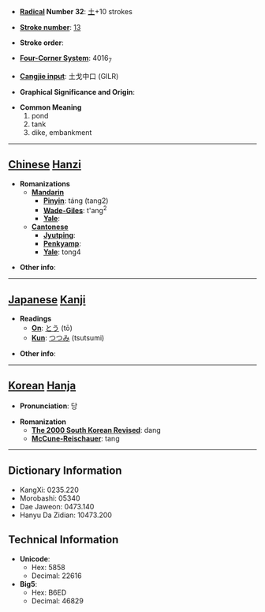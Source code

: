 * '''[[Wiktionary:Chinese radical index| Radical]] Number 32''': [[Wiktionary:Chinese radical index 土|土]]+10 strokes

* '''[[Wiktionary:Chinese total strokes index|Stroke number]]''': [[Wiktionary:Chinese total strokes index 13|13]]

* '''Stroke order''': 

* '''[[Wiktionary:Chinese four corner index|Four-Corner System]]''': 4016<sub>7</sub>

* '''[[Wiktionary:Chinese Cangjie index|Cangjie input]]''': 土戈中口 (GILR)

* '''Graphical Significance and Origin''': 

* '''Common Meaning'''
*#pond
*# tank
*# dike, embankment


----

== [[Chinese]] [[Hanzi]] ==

* '''Romanizations'''
** '''[[Mandarin]]'''
*** '''[[Pinyin]]''': táng (tang2)
*** '''[[Wade-Giles]]''': t'ang<sup>2</sup>
*** '''[[Yale]]''': 
** '''[[Cantonese]]'''
*** '''[[Jyutping]]''':
*** '''[[Penkyamp]]''': 
*** '''[[Yale]]''': tong4

* '''Other info''': 

----

== [[Japanese]] [[Kanji]] ==

* '''Readings'''
** '''[[On]]''': [[とう]] (tō)
** '''[[Kun]]''': [[つつみ]] (tsutsumi)

* '''Other info''':  

----

== [[Korean]] [[Hanja]] ==

* '''Pronunciation''': 당

* '''Romanization'''
** '''[[The 2000 South Korean Revised Romanization|The 2000 South Korean Revised]]''': dang
** '''[[McCune-Reischauer]]''': tang

----

== Dictionary Information ==

* KangXi: 0235.220
* Morobashi: 05340
* Dae Jaweon: 0473.140
* Hanyu Da Zidian: 10473.200

== Technical Information ==

* '''Unicode''':
** Hex: 5858
** Decimal: 22616
* '''Big5''':
** Hex: B6ED
** Decimal: 46829